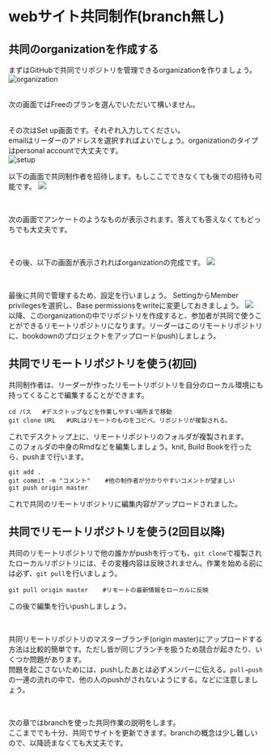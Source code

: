 # webサイト共同制作(branch無し)

## 共同のorganizationを作成する

まずはGitHubで共同でリポジトリを管理できるorganizationを作りましょう。  
![organization](pics/organization.png)

<br />
次の画面ではFreeのプランを選んでいただいて構いません。  

<br />
その次はSet up画面です。それぞれ入力してください。  
emailはリーダーのアドレスを選択すればよいでしょう。organizationのタイプはpersonal accountで大丈夫です。  
![setup](pics/setup.png)
<br />

以下の画面で共同制作者を招待します。もしここでできなくても後での招待も可能です。
![](pics/search.png)

<br />

次の画面でアンケートのようなものが表示されます。答えても答えなくてもどっちでも大丈夫です。 

<br />

その後、以下の画面が表示されればorganizationの完成です。
![](pics/organization2.png)

<br />

最後に共同で管理するため、設定を行いましょう。
SettingからMember privilegesを選択し、Base permissionsをwriteに変更しておきましょう。
![](pics/write.png)
<br />
以降、このorganizationの中でリポジトリを作成すると、参加者が共同で使うことができるリモートリポジトリになります。リーダーはこのリモートリポジトリに、bookdownのプロジェクトをアップロード(push)しましょう。


## 共同でリモートリポジトリを使う(初回)
共同制作者は、リーダーが作ったリモートリポジトリを自分のローカル環境にも持ってくることで編集することができます。

```
cd パス   #デスクトップなどを作業しやすい場所まで移動
git clone URL   #URLはリモートのものをコピペ。リポジトリが複製される。
```

これでデスクトップ上に、リモートリポジトリのフォルダが複製されます。  
このフォルダの中身のRmdなどを編集しましょう。knit, Build Bookを行ったら、pushまで行います。



```
git add .
git commit -m "コメント"    #他の制作者が分かりやすいコメントが望ましい
git push origin master
```

これで共同のリモートリポジトリに編集内容がアップロードされました。

## 共同でリモートリポジトリを使う(2回目以降)

共同のリモートリポジトリで他の誰かがpushを行っても、`git clone`で複製されたローカルリポジトリには、その変種内容は反映されません。作業を始める前には必ず、`git pull`を行いましょう。

```
git pull origin master    #リモートの最新情報をローカルに反映
```

この後で編集を行いpushしましょう。  

<br />

共同リモートリポジトリのマスターブランチ(origin master)にアップロードする方法は比較的簡単です。ただし皆が同じブランチを扱うため競合が起きたり、いくつか問題があります。  
問題を起こさないためには、pushしたあとは必ずメンバーに伝える。`pull→push`の一連の流れの中で、他の人のpushがされないようにする。などに注意しましょう。　　

<br />

次の章ではbranchを使った共同作業の説明をします。  
ここまででも十分、共同でサイトを更新できます。branchの概念は少し難しいので、以降読まなくても大丈夫です。